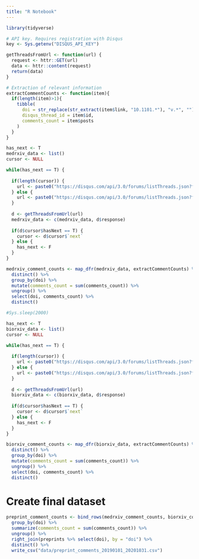 ```yaml
---
title: "R Notebook"
---
```



```r

library(tidyverse)

```

```r

# API key. Requires registration with Disqus
key <- Sys.getenv("DISQUS_API_KEY")

getThreadsFromUrl <- function(url) {
  request <- httr::GET(url)
  data <- httr::content(request)
  return(data)
}

# Extraction of relevant information
extractCommentCounts <- function(item){
  if(length(item)>1){
    tibble(
      doi = str_replace(str_extract(item$link, "10.1101.*"), "v.*", ""),
      disqus_thread_id = item$id,
      comments_count = item$posts
    )
  }
}

```

```r

has_next <- T
medrxiv_data <- list()
cursor <- NULL

while(has_next == T) {
  
  if(length(cursor)) {
    url <- paste0("https://disqus.com/api/3.0/forums/listThreads.json?forum=medrxiv&limit=100&api_key=", key, "&cursor=", cursor)
  } else {
    url <- paste0("https://disqus.com/api/3.0/forums/listThreads.json?forum=medrxiv&limit=100&api_key=", key)
  }
  
  d <- getThreadsFromUrl(url)
  medrxiv_data <- c(medrxiv_data, d$response)
  
  if(d$cursor$hasNext == T) {
    cursor <- d$cursor$`next`
  } else {
    has_next <- F
  }
}

medrxiv_comment_counts <- map_dfr(medrxiv_data, extractCommentCounts) %>%
  distinct() %>%
  group_by(doi) %>%
  mutate(comments_count = sum(comments_count)) %>%
  ungroup() %>%
  select(doi, comments_count) %>%
  distinct()

```

```r

#Sys.sleep(2000)

has_next <- T
biorxiv_data <- list()
cursor <- NULL

while(has_next == T) {
  
  if(length(cursor)) {
    url <- paste0("https://disqus.com/api/3.0/forums/listThreads.json?forum=biorxivstage&limit=100&api_key=", key, "&cursor=", cursor)
  } else {
    url <- paste0("https://disqus.com/api/3.0/forums/listThreads.json?forum=biorxivstage&limit=100&api_key=", key)
  }
  
  d <- getThreadsFromUrl(url)
  biorxiv_data <- c(biorxiv_data, d$response)
  
  if(d$cursor$hasNext == T) {
    cursor <- d$cursor$`next`
  } else {
    has_next <- F
  }
}

biorxiv_comment_counts <- map_dfr(biorxiv_data, extractCommentCounts) %>%
  distinct() %>%
  group_by(doi) %>%
  mutate(comments_count = sum(comments_count)) %>%
  ungroup() %>%
  select(doi, comments_count) %>%
  distinct()

```

# Create final dataset

```r

preprint_comment_counts <- bind_rows(medrxiv_comment_counts, biorxiv_comment_counts) %>%
  group_by(doi) %>%
  summarize(comments_count = sum(comments_count)) %>% 
  ungroup() %>%
  right_join(preprints %>% select(doi), by = "doi") %>%
  distinct() %>%
  write_csv("data/preprint_comments_20190101_20201031.csv")

```


